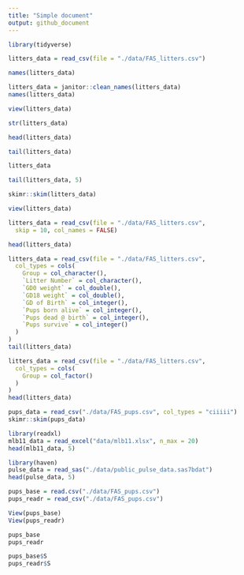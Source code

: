 ```yaml
---
title: "Simple document"
output: github_document
---
```


```r
library(tidyverse)
```

```r
litters_data = read_csv(file = "./data/FAS_litters.csv")
```

```r
names(litters_data)
```

```r
litters_data = janitor::clean_names(litters_data)
names(litters_data)
```

```r
view(litters_data)
```

```r
str(litters_data)
```

```r
head(litters_data)
```

```r
tail(litters_data)
```

```r
litters_data
```

```r
tail(litters_data, 5)
```

```r
skimr::skim(litters_data)
```

```r
view(litters_data)
```

```r
litters_data = read_csv(file = "./data/FAS_litters.csv",
  skip = 10, col_names = FALSE)
```

```r
head(litters_data)
```

```r
litters_data = read_csv(file = "./data/FAS_litters.csv",
  col_types = cols(
    Group = col_character(),
    `Litter Number` = col_character(),
    `GD0 weight` = col_double(),
    `GD18 weight` = col_double(),
    `GD of Birth` = col_integer(),
    `Pups born alive` = col_integer(),
    `Pups dead @ birth` = col_integer(),
    `Pups survive` = col_integer()
  )
)
tail(litters_data)
```

```r
litters_data = read_csv(file = "./data/FAS_litters.csv",
  col_types = cols(
    Group = col_factor()
  )
)
head(litters_data)
```

```r
pups_data = read_csv("./data/FAS_pups.csv", col_types = "ciiiii")
skimr::skim(pups_data)
```

```r
library(readxl)
mlb11_data = read_excel("data/mlb11.xlsx", n_max = 20)
head(mlb11_data, 5)
```

```r
library(haven)
pulse_data = read_sas("./data/public_pulse_data.sas7bdat")
head(pulse_data, 5)
```

```r
pups_base = read.csv("./data/FAS_pups.csv")
pups_readr = read_csv("./data/FAS_pups.csv")
```

```r
View(pups_base)
View(pups_readr)

pups_base
pups_readr

pups_base$S
pups_readr$S
```











